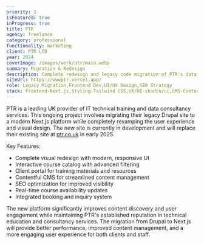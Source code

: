 ```yaml
---
priority: 1
isFeatured: true
inProgress: true
title: PTR
agency: freelance
category: professional
functionality: marketing
client: PTR LTD
year: 2024
coverImage: /images/work/ptr/main.webp
summary: Migration & Redesign
description: Complete redesign and legacy code migration of PTR's data training and consultancy website. In development, launching Q1 2025.
siteUrl: https://wwwptr.vercel.app/
role: Legacy Migration,Frontend Dev,UI/UX Design,SEO Strategy
stack: Frontend-Next.js,Styling-Tailwind CSS,UX/UI-shadcn/ui,CMS-Contentful,Animations-Motion,Analytics-PostHog
---
```


PTR is a leading UK provider of IT technical training and data consultancy services. This ongoing project involves migrating their legacy Drupal site to a modern Next.js platform while completely revamping the user experience and visual design. The new site is currently in development and will replace their existing site at [ptr.co.uk](https://www.ptr.co.uk) in early 2025.

Key Features:

- Complete visual redesign with modern, responsive UI
- Interactive course catalog with advanced filtering
- Client portal for training materials and resources
- Contentful CMS for streamlined content management
- SEO optimization for improved visibility
- Real-time course availability updates
- Integrated booking and inquiry system

The new platform significantly improves content discovery and user engagement while maintaining PTR's established reputation in technical education and consultancy services. The migration from Drupal to Next.js will provide better performance, improved content management, and a more engaging user experience for both clients and staff.
